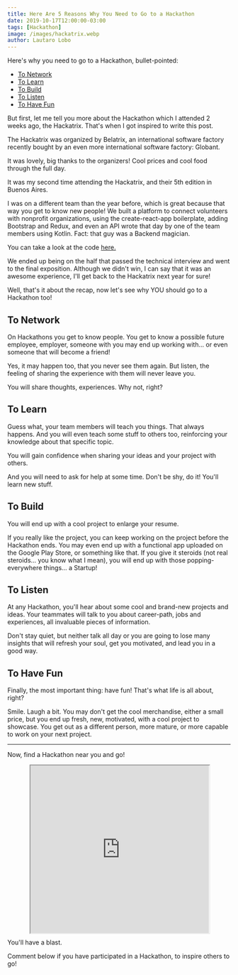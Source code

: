 ```yaml
---
title: Here Are 5 Reasons Why You Need to Go to a Hackathon
date: 2019-10-17T12:00:00-03:00
tags: [Hackathon]
image: /images/hackatrix.webp
author: Lautaro Lobo
---
```



Here's why you need to go to a Hackathon, bullet-pointed:

- <a href="#h2-1">To Network</a>
- <a href="#h2-2">To Learn</a>
- <a href="#h2-3">To Build</a>
- <a href="#h2-4">To Listen</a>
- <a href="#h2-5">To Have Fun</a>

But first, let me tell you more about the Hackathon which I attended 2 weeks ago, the Hackatrix. That's when I got inspired to write this post.

The Hackatrix was organized by Belatrix, an international software factory recently bought by an even more international software factory: Globant.

It was lovely, big thanks to the organizers! Cool prices and cool food through the full day.

It was my second time attending the Hackatrix, and their 5th edition in Buenos Aires.

I was on a different team than the year before, which is great because that way you get to know new people! We built a platform to connect volunteers with nonprofit organizations, using the create-react-app boilerplate, adding Bootstrap and Redux, and even an API wrote that day by one of the team members using Kotlin. Fact: that guy was a Backend magician.

You can take a look at the code [here.](https://github.com/hackathon-prost/)

We ended up being on the half that passed the technical interview and went to the final exposition. Although we didn't win, I can say that it was an awesome experience, I'll get back to the Hackatrix next year for sure!

Well, that's it about the recap, now let's see why YOU should go to a Hackathon too!

<h2 id="h2-1">To Network</h2>

On Hackathons you get to know people. You get to know a possible future employee, employer, someone with you may end up working with... or even someone that will become a friend!

Yes, it may happen too, that you never see them again. But listen, the feeling of sharing the experience with them will never leave you.

You will share thoughts, experiences. Why not, right?

<h2 id="h2-2"> To Learn </h2>

Guess what, your team members will teach you things. That always happens. And you will even teach some stuff to others too, reinforcing your knowledge about that specific topic.

You will gain confidence when sharing your ideas and your project with others.

And you will need to ask for help at some time. Don't be shy, do it! You'll learn new stuff.

<h2 id="h2-3"> To Build </h2>

You will end up with a cool project to enlarge your resume.

If you really like the project, you can keep working on the project before the Hackathon ends. You may even end up with a functional app uploaded on the Google Play Store, or something like that. If you give it steroids (not real steroids... you know what I mean), you will end up with those popping-everywhere things... a Startup!

<h2 id="h2-4"> To Listen </h2>

At any Hackathon, you'll hear about some cool and brand-new projects and ideas. Your teammates will talk to you about career-path, jobs and experiences, all invaluable pieces of information.

Don't stay quiet, but neither talk all day or you are going to lose many insights that will refresh your soul, get you motivated, and lead you in a good way.

<h2 id="h2-5"> To Have Fun </h2>

Finally, the most important thing: have fun! That's what life is all about, right?

Smile. Laugh a bit. You may don't get the cool merchandise, either a small price, but you end up fresh, new, motivated, with a cool project to showcase. You get out as a different person, more mature, or more capable to work on your next project.

---

Now, find a Hackathon near you and go!

<a href="https://giphy.com/gifs/just-do-it-shia-UqZ4imFIoljlr5O2sM">
  <div style="width:80%;height:0;padding-bottom:75%;position:relative;margin-left:10%;">
    <iframe
      src="https://giphy.com/embed/UqZ4imFIoljlr5O2sM"
      width="100%"
      height="100%"
      style="position:absolute"
      class="giphy-embed"
      allowFullScreen
    ></iframe>
  </div>
</a>

You'll have a blast.

Comment below if you have participated in a Hackathon, to inspire others to go!

<Schema 
  title={frontmatter.title}
  url="https://lautarolobo.xyz/blog/here-are-5-reasons-why-you-need-to-go-to-a-hackathon"
  description="Hackathons everywhere but, are they worthy? For sure! And here's why."
  alternativeTitle="Reasons to go to a Hackathon"
  genre="Hackathon"
  keywords="Hackathon,Coding Competition,Coding Challenge,Computer Science"
  wordcount="687"
  date={frontmatter.date}
  dateModified="2024-06-25T00:00:00-03:00"
/>
